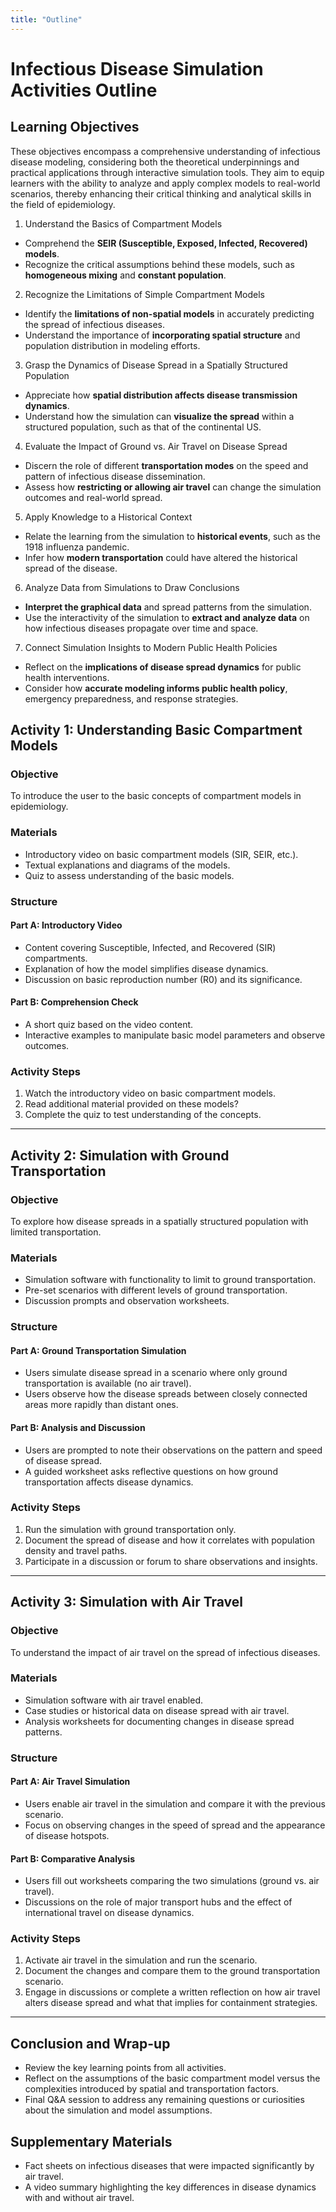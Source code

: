 ```yaml
---
title: "Outline"
---
```


# Infectious Disease Simulation Activities Outline

## Learning Objectives

These objectives encompass a comprehensive understanding of infectious disease modeling, considering both the theoretical underpinnings and practical applications through interactive simulation tools. They aim to equip learners with the ability to analyze and apply complex models to real-world scenarios, thereby enhancing their critical thinking and analytical skills in the field of epidemiology.

1. Understand the Basics of Compartment Models
- Comprehend the **SEIR (Susceptible, Exposed, Infected, Recovered) models**.
- Recognize the critical assumptions behind these models, such as **homogeneous mixing** and **constant population**.

2. Recognize the Limitations of Simple Compartment Models
- Identify the **limitations of non-spatial models** in accurately predicting the spread of infectious diseases.
- Understand the importance of **incorporating spatial structure** and population distribution in modeling efforts.

3. Grasp the Dynamics of Disease Spread in a Spatially Structured Population
- Appreciate how **spatial distribution affects disease transmission dynamics**.
- Understand how the simulation can **visualize the spread** within a structured population, such as that of the continental US.

4. Evaluate the Impact of Ground vs. Air Travel on Disease Spread
- Discern the role of different **transportation modes** on the speed and pattern of infectious disease dissemination.
- Assess how **restricting or allowing air travel** can change the simulation outcomes and real-world spread.

5. Apply Knowledge to a Historical Context
- Relate the learning from the simulation to **historical events**, such as the 1918 influenza pandemic.
- Infer how **modern transportation** could have altered the historical spread of the disease.

6. Analyze Data from Simulations to Draw Conclusions
- **Interpret the graphical data** and spread patterns from the simulation.
- Use the interactivity of the simulation to **extract and analyze data** on how infectious diseases propagate over time and space.

7. Connect Simulation Insights to Modern Public Health Policies
- Reflect on the **implications of disease spread dynamics** for public health interventions.
- Consider how **accurate modeling informs public health policy**, emergency preparedness, and response strategies.


## Activity 1: Understanding Basic Compartment Models

### Objective
To introduce the user to the basic concepts of compartment models in epidemiology.

### Materials
- Introductory video on basic compartment models (SIR, SEIR, etc.).
- Textual explanations and diagrams of the models.
- Quiz to assess understanding of the basic models.

### Structure
#### Part A: Introductory Video
- Content covering Susceptible, Infected, and Recovered (SIR) compartments.
- Explanation of how the model simplifies disease dynamics.
- Discussion on basic reproduction number (R0) and its significance.

#### Part B: Comprehension Check
- A short quiz based on the video content.
- Interactive examples to manipulate basic model parameters and observe outcomes.

### Activity Steps
1. Watch the introductory video on basic compartment models.
2. Read additional material provided on these models?
3. Complete the quiz to test understanding of the concepts.

---

## Activity 2: Simulation with Ground Transportation

### Objective
To explore how disease spreads in a spatially structured population with limited transportation.

### Materials
- Simulation software with functionality to limit to ground transportation.
- Pre-set scenarios with different levels of ground transportation.
- Discussion prompts and observation worksheets.

### Structure
#### Part A: Ground Transportation Simulation
- Users simulate disease spread in a scenario where only ground transportation is available (no air travel).
- Users observe how the disease spreads between closely connected areas more rapidly than distant ones.

#### Part B: Analysis and Discussion
- Users are prompted to note their observations on the pattern and speed of disease spread.
- A guided worksheet asks reflective questions on how ground transportation affects disease dynamics.

### Activity Steps
1. Run the simulation with ground transportation only.
2. Document the spread of disease and how it correlates with population density and travel paths.
3. Participate in a discussion or forum to share observations and insights.

---

## Activity 3: Simulation with Air Travel

### Objective
To understand the impact of air travel on the spread of infectious diseases.

### Materials
- Simulation software with air travel enabled.
- Case studies or historical data on disease spread with air travel.
- Analysis worksheets for documenting changes in disease spread patterns.

### Structure
#### Part A: Air Travel Simulation
- Users enable air travel in the simulation and compare it with the previous scenario.
- Focus on observing changes in the speed of spread and the appearance of disease hotspots.

#### Part B: Comparative Analysis
- Users fill out worksheets comparing the two simulations (ground vs. air travel).
- Discussions on the role of major transport hubs and the effect of international travel on disease dynamics.

### Activity Steps
1. Activate air travel in the simulation and run the scenario.
2. Document the changes and compare them to the ground transportation scenario.
3. Engage in discussions or complete a written reflection on how air travel alters disease spread and what that implies for containment strategies.

---

## Conclusion and Wrap-up

- Review the key learning points from all activities.
- Reflect on the assumptions of the basic compartment model versus the complexities introduced by spatial and transportation factors.
- Final Q&A session to address any remaining questions or curiosities about the simulation and model assumptions.

## Supplementary Materials

- Fact sheets on infectious diseases that were impacted significantly by air travel.
- A video summary highlighting the key differences in disease dynamics with and without air travel.
